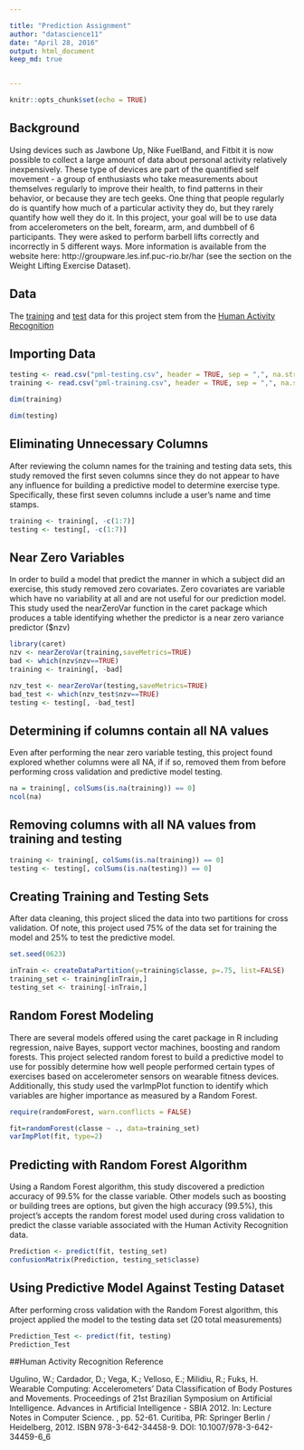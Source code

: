```yaml
---

title: "Prediction Assignment"
author: "datascience11"
date: "April 28, 2016"
output: html_document
keep_md: true


---
```


```r
knitr::opts_chunk$set(echo = TRUE)
```

## Background

Using devices such as Jawbone Up, Nike FuelBand, and Fitbit it is now possible to collect a large amount of data about personal activity relatively inexpensively. These type of devices are part of the quantified self movement - a group of enthusiasts who take measurements about themselves regularly to improve their health, to find patterns in their behavior, or because they are tech geeks. One thing that people regularly do is quantify how much of a particular activity they do, but they rarely quantify how well they do it. In this project, your goal will be to use data from accelerometers on the belt, forearm, arm, and dumbbell of 6 participants. They were asked to perform barbell lifts correctly and incorrectly in 5 different ways. More information is available from the website here: http://groupware.les.inf.puc-rio.br/har (see the section on the Weight Lifting Exercise Dataset).

## Data

The [training](https://d396qusza40orc.cloudfront.net/predmachlearn/pml-training.csv) and [test](https://d396qusza40orc.cloudfront.net/predmachlearn/pml-testing.csv) data for this project stem from the [Human Activity Recognition](http://groupware.les.inf.puc-rio.br/har#sbia_paper_section#ixzz47B0dPJ1d)

## Importing Data

```r

testing <- read.csv("pml-testing.csv", header = TRUE, sep = ",", na.strings = c("", "NA", "#DIV/0!"))
training <- read.csv("pml-training.csv", header = TRUE, sep = ",", na.strings = c("", "NA", "#DIV/0!"))

```

```r

dim(training)

```

```r

dim(testing)

```


## Eliminating Unnecessary Columns 

After reviewing the column names for the training and testing data sets, this study removed the first seven columns since they do not appear to have any influence for building a predictive model to determine exercise type.  Specifically, these first seven columns include a user's name and time stamps. 

```r

training <- training[, -c(1:7)]
testing <- testing[, -c(1:7)]

```


## Near Zero Variables

In order to build a model that predict the manner in which a subject did an exercise, this study removed zero covariates.  Zero covariates are variable which have no variability at all and are not useful for our prediction model.  This study used the nearZeroVar function in the caret package which produces a table identifying whether the predictor is a near zero variance predictor ($nzv)

```r

library(caret)
nzv <- nearZeroVar(training,saveMetrics=TRUE)
bad <- which(nzv$nzv==TRUE)
training <- training[, -bad]

```

```r

nzv_test <- nearZeroVar(testing,saveMetrics=TRUE)
bad_test <- which(nzv_test$nzv==TRUE)
testing <- testing[, -bad_test]

```

## Determining if columns contain all NA values

Even after performing the near zero variable testing, this project found explored whether columns were all NA, if if so, removed them from before performing cross validation and predictive model testing.

```r
na = training[, colSums(is.na(training)) == 0]
ncol(na) 

```

## Removing columns with all NA values from training and testing

```r

training <- training[, colSums(is.na(training)) == 0]
testing <- testing[, colSums(is.na(testing)) == 0]
```

## Creating Training and Testing Sets

After data cleaning, this project sliced the data into two partitions for cross validation.  Of note, this project used 75% of the data set for training the model and 25% to test the predictive model. 

```r

set.seed(0623)

inTrain <- createDataPartition(y=training$classe, p=.75, list=FALSE)
training_set <- training[inTrain,]
testing_set <- training[-inTrain,]

```

## Random Forest Modeling

There are several models offered using the caret package in R including regression, naive Bayes, support vector machines, boosting and random forests.  This project selected random forest to build a predictive model to use for possibly determine how well people performed certain types of exercises based on accelerometer sensors on wearable fitness devices.  Additionally, this study used the varImpPlot function to identify which variables are higher importance as measured by a Random Forest. 

```r

require(randomForest, warn.conflicts = FALSE)

fit=randomForest(classe ~ ., data=training_set)
varImpPlot(fit, type=2)


```

## Predicting with Random Forest Algorithm 

Using a Random Forest algorithm, this study discovered a prediction accuracy of 99.5% for the classe variable.  Other models such as boosting or building trees are options, but given the high accuracy (99.5%), this project's accepts the random forest model used during cross validation to predict the classe variable associated with the Human Activity Recognition data.  

```r

Prediction <- predict(fit, testing_set)
confusionMatrix(Prediction, testing_set$classe)


```

## Using Predictive Model Against Testing Dataset

After performing cross validation with the Random Forest algorithm, this project applied the model to the testing data set (20 total measurements)

```r

Prediction_Test <- predict(fit, testing)
Prediction_Test

```


##Human Activity Recognition Reference

Ugulino, W.; Cardador, D.; Vega, K.; Velloso, E.; Milidiu, R.; Fuks, H. Wearable Computing: Accelerometers' Data Classification of Body Postures and Movements. Proceedings of 21st Brazilian Symposium on Artificial Intelligence. Advances in Artificial Intelligence - SBIA 2012. In: Lecture Notes in Computer Science. , pp. 52-61. Curitiba, PR: Springer Berlin / Heidelberg, 2012. ISBN 978-3-642-34458-9. DOI: 10.1007/978-3-642-34459-6_6

